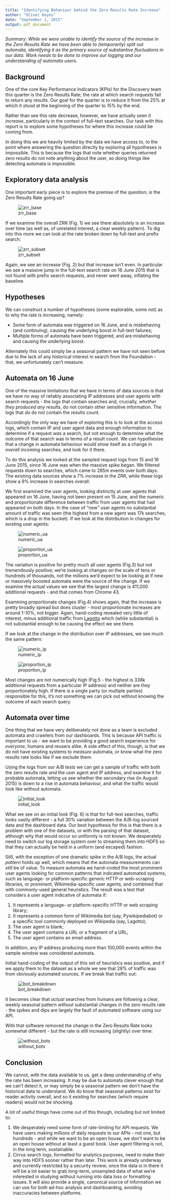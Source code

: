 ```yaml
---
title: "Identifying Behaviour behind the Zero Results Rate Increase"
author: "Oliver Keyes"
date: "September 1, 2015"
output: pdf_document
---
```


*Summary: While we were unable to identify the source of the increase in the Zero Results Rate we have been able to (temporarily) split out automata, identifying it as the primary source of substantive fluctuatons in our data. Work needs to be done to improve our logging and our understanding of automata users.*

## Background

One of the core Key Performance Indicators (KPIs) for the Discovery team this quarter is the Zero Results Rate; the rate
at which search requests fail to return any results. Our goal for the quarter is to reduce it from the 25% at which it stood at
the beginning of the quarter to 15% by the end.

Rather than see this rate decrease, however, we have actually seen it *increase*, particularly in the context of full-text searches.
Our task with this report is to explore some hypotheses for where this increase could be coming from.

In doing this we are heavily limited by the data we have access to, to the point where answering the question directly by exploring all hypotheses is impossible. This is because the logs that note whether queries returned zero results do *not* note anything about the
user, so doing things like detecting automata is impossible.

## Exploratory data analysis

One important early piece is to explore the premise of the question; *is* the Zero Results Rate going up?

![zrr_base](overall_zrr.png)

If we examine the overall ZRR (Fig. 1) we see there absolutely is an increase over time (as well as, of unrelated interest, a clear
weekly pattern). To dig into this more we can look at the rate broken down by full-text and prefix search:

![zrr_subset](by_type_zrr.png)

Again, we see an increase (Fig. 2) but that increase isn't even. In particular we see a massive jump in the full-text search rate on 16 June 2015 that is not found with prefix search requests, and never went away, inflating the baseline.

## Hypotheses

We can construct a number of hypotheses (some explorable, some not) as to why the rate is increasing, namely:

* Some form of automata was triggered on 16 June, and is misbehaving (and continuing), causing the underlying boost in full-text failures;
* Multiple forms of automata have been triggered, and are misbehaving and causing the underlying boost.

Alternately this could simply be a seasonal pattern we have not seen before due to the lack of any historical interest in search from the Foundation - that, we unfortunately can't measure.

## Automata on 16 June

One of the massive limitations that we have in terms of data sources is that we have no way of reliably associating IP addresses and user agents with search requests - the logs that contain searches and, crucially, *whether they produced any results*, do not contain other sensitive information. The logs that *do* do not contain the results count.

Accordingly the only way we have of exploring this is to look at the access logs, which contain IP and user agent data and enough information to determine if a request *was* a search, but not enough to determine what the outcome of that search was in terms of a result count. We can hypothesise that a change in automata behaviour would show itself as a change in *overall* incoming searches, and look for it there.

To do this analysis we looked at the sampled request logs from 15 and 16 June 2015, since 16 June was when the massive spike began. We filtered requests down to searches, which came to 285m events over both days. The existing data sources show a 7% increase in the ZRR, while these logs show a 9% increase in searches overall.

We first examined the user agents, looking distinctly at user agents that appeared on 16 June, having not been present on 15 June, and the numeric and proportionate difference between traffic from user agents that had appeared on both days. In the case of "new" user agents no substantial amount of traffic was seen (the highest from a new agent was 17k searches, which is a drop in the bucket). If we look at the distribution in changes for existing user agents:

![numeric_ua](user_agent_numeric_change_density.png)

![proportion_ua](user_agent_change_density.png)

The variation is positive for pretty much all user agents (Fig.3) but not tremendously positive; we're looking at changes on the scale of tens or hundreds of thousands, not the millions we'd expect to be looking at if new or massively boosted automata were the source of the change. If we examine the actual values we see that the largest change is 411,000 additional requests - and that comes from Chrome 43.

Examining proportionate changes (Fig.4) shows again, that the increase is pretty broadly spread but does cluster - most proportionate increases are around 1-10%, not bigger. Again, hand-coding revealed very little of interest, minus additional traffic from [Lagotto](https://github.com/lagotto/lagotto) which (while substantial) is not substantial enough to be causing the effect we see there.

If we look at the change in the distribution over IP addresses, we see much the same pattern:

![numeric_ip](ip_address_numeric_change_density.png)

![proportion_ip](ip_address_change_density.png)

Most changes are not numerically high (Fig.5 - the highest is 338k additional requests from a particular IP address) and neither are they proportionately high. If there *is* a single party (or multiple parties) responsible for this, it's not something we can pick out without knowing the outcome of each search query.

## Automata over time

One thing that we have very deliberately not done as a team is excluded automata and crawlers from our dashboards. This is because API traffic is important to us - we want to be providing a good search experience for *everyone*, humans and reusers alike. A side effect of this, though, is that we do not have existing systems to *measure* automata, or know what the zero results rate looks like if we exclude them.

Using the logs from our A/B tests we can get a sample of traffic with both the zero results rate *and* the user agent and IP address,
and examine it for probable automata, letting us see whether the secondary rise (in August 2015) is down to a rise in automata behaviour,
and what the traffic would look like without automata.

![initial_look](ab_dashboard_comparison.png)

What we see on an initial look (Fig. 6) is that for full-text searches, traffic looks vastly different - a full 30% variation between the A/B-log sourced data and the dashboard data. Our best hypothesis for this is that there is a problem with one of the datasets, or with the parsing of that dataset, although why that would occur so uniformly is not known. We desperately need to switch our log storage system over to streaming them into HDFS so that they can actually be held in a uniform (and escaped) fashion.

Still, with the exception of one dramatic spike in the A/B logs, the actual *pattern* holds up well, which means that the automata measurements can still be of value. To measure automata we hand-coded the most prominent user agents looking for common patterns that indicated automated systems, such as language- or platform-specific generic HTTP or web-scraping libraries, or prominent, Wikimedia-specific user agents, and combined that with commonly-used general heuristics. The result was a test that considers a user agent indicative of automata if:

1. It represents a language- or platform-specific HTTP or web scraping library;
2. It represents a common form of Wikimedia bot (say, Pywikipediabot) or a specific tool commonly deployed on Wikipedia (say, Lagotto);
3. The user agent is blank;
4. The user agent contains a URL or a fragment of a URL;
5. The user agent contains an email address.

In addition, any IP address producing more than 100,000 events within the sample window was considered automata.

Initial hand-coding of the output of this set of heuristics was positive, and if we apply them to the dataset as a whole we see that 28% of traffic was from obviously automated sources. If we break that traffic out:

![bot_breakdown](zrr_bot_breakdown.png)

It becomes clear that *actual* searches from humans are following a clear, weekly seasonal pattern without substantial changes in the zero results rate - the spikes and dips are largely the fault of automated software using our API.

With that software removed the change in the Zero Results Rate looks somewhat different - but the rate is still increasing (slightly) over time:

![without_bots](without_bot_by_type.png)

## Conclusion

We cannot, with the data available to us, get a deep understanding of why the rate has been increasing. It may be due to automata clever enough that we can't detect it, or may simply be a seasonal pattern we don't have the historical data to understand. We do know that seasonal patterns exist for reader activity overall, and so it existing for searches (which require readers) would not be shocking.

A lot of useful things have come out of this though, including but not limited to:

1. We desperately need some form of rate-limiting for API requests. We have users making millions of daily requests to our APIs - not one, but hundreds - and while we want to be an open house, we *don't* want to be an open house without at least a guest book. User agent filtering is not, in the long term, sustainable.
2. Cirrus search logs, formatted for analytics purposes, need to make their way into HDFS sooner rather than later. This work is already underway and currently restricted by a security review; once the data is in there it will be a lot easier to grab long-term, unsampled data of what we're interested in studying without running into data loss or formatting issues. It will also provide a single, canonical source of information we can use for both ad-hoc analysis and dashboarding, avoiding inaccuracies between platforms.